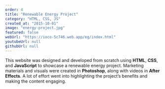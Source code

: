 ```yaml
---
order: 4
title: "Renewable Energy Project"
category: "HTML, CSS, JS"
created_at: "2015-10-01"
image: "energy-project.jpg"
featured: false
webUrl: "https://ioco-5c746.web.app/eg/index.html"
youtubeUrl: null
githubUrl: null
---
```


This website was designed and developed from scratch using **HTML**, **CSS**, and **JavaScript** to showcase a renewable energy project. Marketing materials and visuals were created in **Photoshop**, along with videos in **After Effects**. A lot of effort went into highlighting the project’s benefits and making the content engaging.
